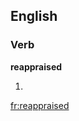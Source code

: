 ==English==

===Verb===
'''reappraised'''

# {{present participle of|[[reappraise]]}}

[[fr:reappraised]]
